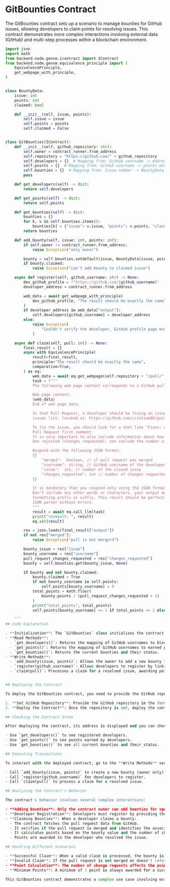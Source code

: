 # GitBounties Contract

The GitBounties contract sets up a scenario to manage bounties for GitHub issues, allowing developers to claim points for resolving issues. This contract demonstrates more complex interactions involving external data (GitHub) and multi-step processes within a blockchain environment.
```python
import json
import math
from backend.node.genvm.icontract import IContract
from backend.node.genvm.equivalence_principle import (
    EquivalencePrinciple,
    get_webpage_with_principle,
)


class BountyData:
    issue: int
    points: int
    claimed: bool

    def __init__(self, issue, points):
        self.issue = issue
        self.points = points
        self.claimed = False


class GitBounties(IContract):
    def __init__(self, github_repository: str):
        self.owner = contract_runner.from_address
        self.repository = "https://github.com/" + github_repository
        self.developers = {}  # Mapping from: GitHub username -> Address
        self.points = {}  # Mapping from: GitHub username -> points earned
        self.bounties = {}  # Mapping from: Issue number -> BountyData
        pass

    def get_developers(self) -> dict:
        return self.developers

    def get_points(self) -> dict:
        return self.points

    def get_bounties(self) -> dict:
        bounties = {}
        for k, v in self.bounties.items():
            bounties[k] = {"issue": v.issue, "points": v.points, "claimed": v.claimed}
        return bounties

    def add_bounty(self, issue: int, points: int):
        if self.owner != contract_runner.from_address:
            raise Exception("only owner")

        bounty = self.bounties.setdefault(issue, BountyData(issue, points))
        if bounty.claimed:
            raise Exception("can't add bounty to claimed issue")

    async def register(self, github_username: str) -> None:
        dev_github_profile = f"https://github.com/{github_username}"
        developer_address = contract_runner.from_address

        web_data = await get_webpage_with_principle(
            dev_github_profile, "The result should be exactly the same"
        )
        if developer_address in web_data["output"]:
            self.developers[github_username] = developer_address
        else:
            raise Exception(
                "Couldn't verify the developer, GitHub profile page must have the given address on its bio"
            )

    async def claim(self, pull: int) -> None:
        final_result = {}
        async with EquivalencePrinciple(
            result=final_result,
            principle="The result should be exactly the same",
            comparative=True,
        ) as eq:
            web_data = await eq.get_webpage(self.repository + "/pull/" + str(pull))
            task = f"""
            The following web page content corresponds to a GitHub pull request.

            Web page content:
            {web_data}
            End of web page data.

            In that Pull Request, a developer should be fixing an issue from the repository 
            issues list: located at: https://github.com/cristiam86/genlayer-hackaton/issues

            To fin the issue, you should look for a text like "Fixes: #<issue_number>" in the 
            Pull Request first comment.
            It is very important to also include information about how many times a given PR has
            ben rejected (changes requested), son include the number of those as well.

            Respond with the following JSON format:
            {{
                "merged":  boolean, // if pull request was merged
                "username": string, // GitHub username of the developer who opened a pull request
                "issue":  int, // number of the closed issue
                "changes_requested": int // number of changes requested for the given pull request  
            }}

            It is mandatory that you respond only using the JSON format above, nothing else.
            Don't include any other words or characters, your output must be only JSON without any
            formatting prefix or suffix. This result should be perfectly parseable by a
            JSON parser without errors.
            """
            result = await eq.call_llm(task)
            print("\nresult: ", result)
            eq.set(result)

        res = json.loads(final_result["output"])
        if not res["merged"]:
            raise Exception("pull is not mergerd")

        bounty_issue = res["issue"]
        bounty_username = res["username"]
        pull_request_changes_requested = res["changes_requested"]
        bounty = self.bounties.get(bounty_issue, None)

        if bounty and not bounty.claimed:
            bounty.claimed = True
            if not bounty_username in self.points:
                self.points[bounty_username] = 0
            total_points = math.floor(
                bounty.points / (pull_request_changes_requested + 1)
            )
            print("total_points", total_points)
            self.points[bounty_username] += 1 if total_points <= 1 else total_points

    ```
## Code Explanation

- **Initialization**: The `GitBounties` class initializes the contract with a GitHub repository, setting up data structures for developers, points, and bounties.
- **Read Methods**:
  - `get_developers()`: Returns the mapping of GitHub usernames to blockchain addresses.
  - `get_points()`: Returns the mapping of GitHub usernames to earned points.
  - `get_bounties()`: Returns the current bounties and their status.
- **Write Methods**:
  - `add_bounty(issue, points)`: Allows the owner to add a new bounty for an issue.
  - `register(github_username)`: Allows developers to register by linking their GitHub profile to their blockchain address.
  - `claim(pull)`: Processes a claim for a resolved issue, awarding points based on the bounty and the number of change requests asked by reviewers.


## Deploying the Contract

To deploy the GitBounties contract, you need to provide the GitHub repository:

1. **Set GitHub Repository**: Provide the GitHub repository in the format "username/repository".
2. **Deploy the Contract**: Once the repository is set, deploy the contract to make it ready for interaction.

## Checking the Contract State

After deploying the contract, its address is displayed and you can check its state in the **Read Methods** section.

- Use `get_developers()` to see registered developers.
- Use `get_points()` to see points earned by developers.
- Use `get_bounties()` to see all current bounties and their status.

## Executing Transactions

To interact with the deployed contract, go to the **Write Methods** section. Here, you can:

- Call `add_bounty(issue, points)` to create a new bounty (owner only).
- Call `register(github_username)` for developers to register.
- Call `claim(pull)` to process a claim for a resolved issue.

## Analyzing the Contract's Behavior

The contract's behavior involves several complex interactions:

- **Adding Bounties**: Only the contract owner can add bounties for specific issues.
- **Developer Registration**: Developers must register by providing their GitHub username. The contract verifies that their address has been added to their GitHub profile.
- **Claiming Bounties**: When a developer claims a bounty:
  - The contract fetches the pull request data from GitHub.
  - It verifies if the pull request is merged and identifies the associated issue.
  - It calculates points based on the bounty value and the number of change requests.
  - Points are awarded to the developer who resolved the issue.

## Handling Different Scenarios

- **Successful Claim**: When a valid claim is processed, the bounty is marked as claimed, and points are awarded to the developer.
- **Invalid Claim**: If the pull request is not merged or doesn't reference a valid bounty, the claim is rejected.
- **Point Calculation**: The number of change requests affects the points awarded, with more changes resulting in fewer points.
- **Minimum Points**: A minimum of 1 point is always awarded for a successful claim.

This GitBounties contract demonstrates a complex use case involving external data integration, multi-step verification processes, and dynamic point calculation. It showcases how blockchain contracts can interact with real-world systems to create incentive structures for open-source contributions.